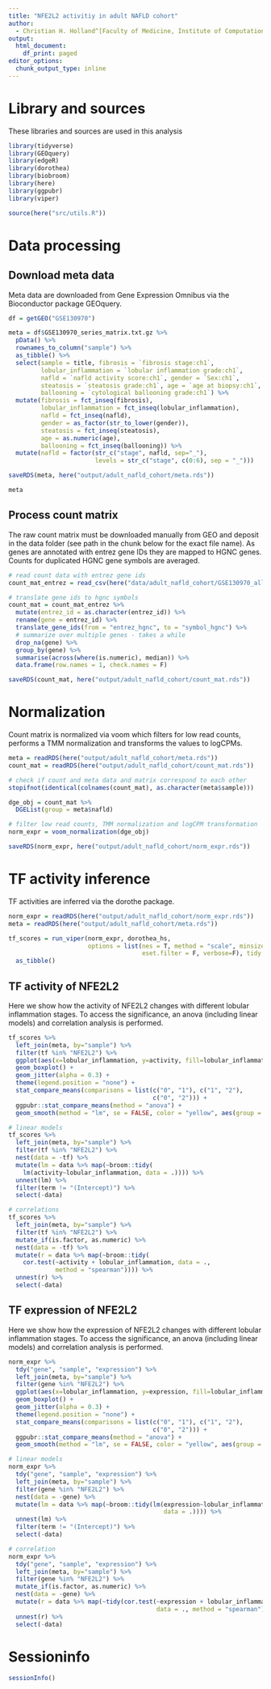 ```yaml
---
title: "NFE2L2 activitiy in adult NAFLD cohort"
author: 
  - Christian H. Holland^[Faculty of Medicine, Institute of Computational Biomedicine, Heidelberg University, Bioquant, Heidelberg, Germany, christian.holland@bioquant.uni-heidelberg.de]
output:
  html_document:
    df_print: paged
editor_options:
  chunk_output_type: inline
---
```

# Library and sources
These libraries and sources are used in this analysis 
```r
library(tidyverse)
library(GEOquery)
library(edgeR)
library(dorothea)
library(biobroom)
library(here)
library(ggpubr)
library(viper)

source(here("src/utils.R"))
```

# Data processing
## Download meta data
Meta data are downloaded from Gene Expression Omnibus via the Bioconductor package GEOquery.
```r
df = getGEO("GSE130970")

meta = df$GSE130970_series_matrix.txt.gz %>%
  pData() %>%
  rownames_to_column("sample") %>%
  as_tibble() %>%
  select(sample = title, fibrosis = `fibrosis stage:ch1`, 
         lobular_inflammation = `lobular inflammation grade:ch1`, 
         nafld = `nafld activity score:ch1`, gender = `Sex:ch1`, 
         steatosis = `steatosis grade:ch1`, age = `age at biopsy:ch1`,
         ballooning = `cytological ballooning grade:ch1`) %>%
  mutate(fibrosis = fct_inseq(fibrosis),
         lobular_inflammation = fct_inseq(lobular_inflammation),
         nafld = fct_inseq(nafld),
         gender = as_factor(str_to_lower(gender)),
         steatosis = fct_inseq(steatosis),
         age = as.numeric(age),
         ballooning = fct_inseq(ballooning)) %>%
  mutate(nafld = factor(str_c("stage", nafld, sep="_"), 
                        levels = str_c("stage", c(0:6), sep = "_")))

saveRDS(meta, here("output/adult_nafld_cohort/meta.rds"))

meta
```

## Process count matrix
The raw count matrix must be downloaded manually from GEO and deposit in the data folder (see path in the chunk below for the exact file name). As genes are annotated with entrez gene IDs they are mapped to HGNC genes. Counts for duplicated HGNC gene symbols are averaged.
```r
# read count data with entrez gene ids
count_mat_entrez = read_csv(here("data/adult_nafld_cohort/GSE130970_all_sample_salmon_tximport_counts_entrez_gene_ID.csv"))

# translate gene ids to hgnc symbols
count_mat = count_mat_entrez %>%
  mutate(entrez_id = as.character(entrez_id)) %>%
  rename(gene = entrez_id) %>%
  translate_gene_ids(from = "entrez_hgnc", to = "symbol_hgnc") %>%
  # summarize over multiple genes - takes a while
  drop_na(gene) %>%
  group_by(gene) %>%
  summarise(across(where(is.numeric), median)) %>%
  data.frame(row.names = 1, check.names = F)

saveRDS(count_mat, here("output/adult_nafld_cohort/count_mat.rds"))
```

# Normalization
Count matrix is normalized via voom which filters for low read counts, performs a TMM normalization and transforms the values to logCPMs.
```r
meta = readRDS(here("output/adult_nafld_cohort/meta.rds"))
count_mat = readRDS(here("output/adult_nafld_cohort/count_mat.rds"))

# check if count and meta data and matrix correspond to each other
stopifnot(identical(colnames(count_mat), as.character(meta$sample)))

dge_obj = count_mat %>% 
  DGEList(group = meta$nafld)

# filter low read counts, TMM normalization and logCPM transformation
norm_expr = voom_normalization(dge_obj)

saveRDS(norm_expr, here("output/adult_nafld_cohort/norm_expr.rds"))
```

# TF activity inference
TF activities are inferred via the dorothe package.
```r
norm_expr = readRDS(here("output/adult_nafld_cohort/norm_expr.rds"))
meta = readRDS(here("output/adult_nafld_cohort/meta.rds"))

tf_scores = run_viper(norm_expr, dorothea_hs, 
                      options = list(nes = T, method = "scale", minsize = 4, 
                                     eset.filter = F, verbose=F), tidy = T) %>%
  as_tibble()
```

## TF activity of NFE2L2
Here we show how the activity of NFE2L2 changes with different lobular inflammation stages. To access the significance, an anova (including linear models) and correlation analysis is performed.
```r
tf_scores %>% 
  left_join(meta, by="sample") %>%
  filter(tf %in% "NFE2L2") %>%
  ggplot(aes(x=lobular_inflammation, y=activity, fill=lobular_inflammation)) +
  geom_boxplot() +
  geom_jitter(alpha = 0.3) +
  theme(legend.position = "none") +
  stat_compare_means(comparisons = list(c("0", "1"), c("1", "2"), 
                                        c("0", "2"))) +
  ggpubr::stat_compare_means(method = "anova") +
  geom_smooth(method = "lm", se = FALSE, color = "yellow", aes(group = 1))

# linear models
tf_scores %>%
  left_join(meta, by="sample") %>%
  filter(tf %in% "NFE2L2") %>%
  nest(data = -tf) %>%
  mutate(lm = data %>% map(~broom::tidy(
    lm(activity~lobular_inflammation, data = .)))) %>%
  unnest(lm) %>%
  filter(term != "(Intercept)") %>%
  select(-data)

# correlations
tf_scores %>%
  left_join(meta, by="sample") %>%
  filter(tf %in% "NFE2L2") %>%
  mutate_if(is.factor, as.numeric) %>%
  nest(data = -tf) %>%
  mutate(r = data %>% map(~broom::tidy(
    cor.test(~activity + lobular_inflammation, data = ., 
             method = "spearman")))) %>%
  unnest(r) %>%
  select(-data)
```

## TF expression of NFE2L2
Here we show how the expression of NFE2L2 changes with different lobular inflammation stages. To access the significance, an anova (including linear models) and correlation analysis is performed.
```r
norm_expr %>%
  tdy("gene", "sample", "expression") %>%
  left_join(meta, by="sample") %>%
  filter(gene %in% "NFE2L2") %>%  
  ggplot(aes(x=lobular_inflammation, y=expression, fill=lobular_inflammation)) +
  geom_boxplot() +
  geom_jitter(alpha = 0.3) +
  theme(legend.position = "none") +
  stat_compare_means(comparisons = list(c("0", "1"), c("1", "2"), 
                                        c("0", "2"))) +
  ggpubr::stat_compare_means(method = "anova") +
  geom_smooth(method = "lm", se = FALSE, color = "yellow", aes(group = 1))

# linear models
norm_expr %>%
  tdy("gene", "sample", "expression") %>%
  left_join(meta, by="sample") %>%
  filter(gene %in% "NFE2L2") %>%
  nest(data = -gene) %>%
  mutate(lm = data %>% map(~broom::tidy(lm(expression~lobular_inflammation, 
                                           data = .)))) %>%
  unnest(lm) %>%
  filter(term != "(Intercept)") %>%
  select(-data)

# correlation
norm_expr %>%
  tdy("gene", "sample", "expression") %>%
  left_join(meta, by="sample") %>%
  filter(gene %in% "NFE2L2") %>%
  mutate_if(is.factor, as.numeric) %>%
  nest(data = -gene) %>%
  mutate(r = data %>% map(~tidy(cor.test(~expression + lobular_inflammation, 
                                         data = ., method = "spearman")))) %>%
  unnest(r) %>%
  select(-data)
```

# Sessioninfo
```r
sessionInfo()
```


